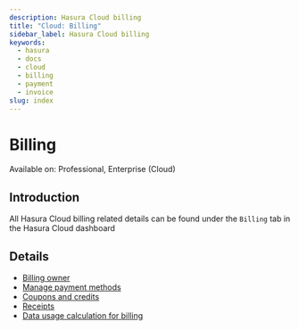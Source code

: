 ```yaml
---
description: Hasura Cloud billing
title: "Cloud: Billing"
sidebar_label: Hasura Cloud billing
keywords:
  - hasura
  - docs
  - cloud
  - billing
  - payment
  - invoice
slug: index
---
```



# Billing

<div className="badge badge--primary heading-badge">Available on: Professional, Enterprise (Cloud)</div>

## Introduction

All Hasura Cloud billing related details can be found under the `Billing` tab in the Hasura Cloud dashboard

<Thumbnail src="/img/account-management/billing/billing.png" alt="Billing" />

## Details

- [Billing owner](/account-management/billing/billing-owner.mdx)
- [Manage payment methods](/account-management/billing/payment-methods.mdx)
- [Coupons and credits](/account-management/billing/credits.mdx)
- [Receipts](/account-management/billing/receipts.mdx)
- [Data usage calculation for billing](/account-management/billing/billing-data-calculation.mdx)
